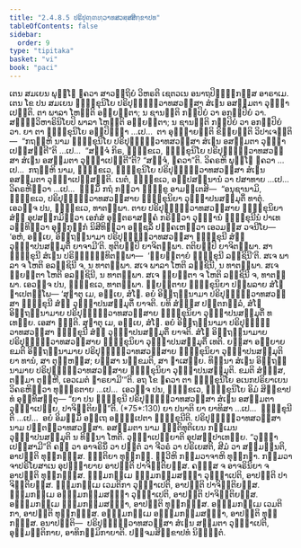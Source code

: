 ```yaml
---
title: "2.4.8.5 ປຣິປຸຓ຺ຓທ຺ວາທສວສ຺ສສິກ຺ຂາປທ"
tableOfContents: false
sidebar:
  order: 9
type: "tipitaka"
basket: "vi"
book: "paci"
---
```



<DynamicBreadcrumb />

<Division number="1140" book="paci">

<Paragraph number="3339" book="paci">
ເຕນ ສມເຍນ ພຸທ຺ໂຘ ຠຄວາ ສາວຕ຺ຖິຍໍ ວິຫຣຕິ ເຊຕວເນ ອນາຖປິຓ຺ຑິກສ຺ສ ອາຣາເມ. ເຕນ ໂຂ ປນ ສມເຍນ ຠິກ຺ຂຸນິໂຍ ປຣິປຸຓ຺ຓທ຺ວາທສວສ຺ສາ ສໍເຆນ ອສມ຺ມຕາ ວຸຏ຺ຐາເປນ຺ຕິ. ຕາ ພາລາ ໂຫນ຺ຕິ ອພ຺ຍຕ຺ຕາ; ນ ຊານນ຺ຕິ ກປ຺ປິຍໍ ວາ ອກປ຺ປິຍໍ ວາ. ສທ຺ຘິວິຫາຣິນິໂຍປິ ພາລາ ໂຫນ຺ຕິ ອພ຺ຍຕ຺ຕາ; ນ ຊານນ຺ຕິ ກປ຺ປິຍໍ ວາ ອກປ຺ປິຍໍ ວາ.
</Paragraph>

<Paragraph number="3340" book="paci">
ຍາ ຕາ ຠິກ຺ຂຸນິໂຍ ອປ຺ປິຈ຺ຉາ …ເປ…  ຕາ ອຸຊ຺ຌາຍນ຺ຕິ ຂິຍ຺ຍນ຺ຕິ ວິປາເຈນ຺ຕິ—  “ກຖຎ຺ຫິ ນາມ ຠິກ຺ຂຸນິໂຍ ປຣິປຸຓ຺ຓທ຺ວາທສວສ຺ສາ ສໍເຆນ ອສມ຺ມຕາ ວຸຏ຺ຐາເປສ຺ສນ຺ຕີ”ຕິ …ເປ…  “ສຈ຺ຈໍ ກິຣ, ຠິກ຺ຂເວ, ຠິກ຺ຂຸນິໂຍ ປຣິປຸຓ຺ຓທ຺ວາທສວສ຺ສາ ສໍເຆນ ອສມ຺ມຕາ ວຸຏ຺ຐາເປນ຺ຕີ”ຕິ? “ສຈ຺ຈໍ, ຠຄວາ”ຕິ. ວິຄຣຫິ ພຸທ຺ໂຘ ຠຄວາ …ເປ…  ກຖຎ຺ຫິ ນາມ, ຠິກ຺ຂເວ, ຠິກ຺ຂຸນິໂຍ ປຣິປຸຓ຺ຓທ຺ວາທສວສ຺ສາ ສໍເຆນ ອສມ຺ມຕາ ວຸຏ຺ຐາເປສ຺ສນ຺ຕິ. ເນຕໍ, ຠິກ຺ຂເວ, ອປ຺ປສນ຺ນານໍ ວາ ປສາທາຍ …ເປ…  ວິຄຣຫິຕ຺ວາ …ເປ…  ຘມ຺ມິໍ ກຖໍ ກຕ຺ວາ ຠິກ຺ຂູ ອາມນ຺ເຕສິ—  “ອນຸຊານາມິ, ຠິກ຺ຂເວ, ປຣິປຸຓ຺ຓທ຺ວາທສວສ຺ສາຍ ຠິກ຺ຂຸນິຍາ ວຸຏ຺ຐາປນສມ຺ມຸຕິໍ ທາຕຸໍ. ເອວຎ຺ຈ ປນ, ຠິກ຺ຂເວ, ທາຕພ຺ພາ. ຕາຍ ປຣິປຸຓ຺ຓທ຺ວາທສວສ຺ສາຍ ຠິກ຺ຂຸນິຍາ ສໍຆໍ ອຸປສງ຺ກມິຕ຺ວາ ເອກໍສໍ ອຸຕ຺ຕຣາສງ຺ຄໍ ກຣິຕ຺ວາ ວຸຑ຺ຒານໍ ຠິກ຺ຂຸນີນໍ ປາເທ ວນ຺ທິຕ຺ວາ ອຸກ຺ກຸຏິກໍ ນິສີທິຕ຺ວາ ອຎ຺ຊລິໍ ປຄ຺ຄເຫຕ຺ວາ ເອວມສ຺ສ ວຈນີໂຍ—  ‘ອຫໍ, ອຍ຺ເຍ, ອິຕ຺ຖນ຺ນາມາ ປຣິປຸຓ຺ຓທ຺ວາທສວສ຺ສາ ຠິກ຺ຂຸນີ ສໍຆໍ ວຸຏ຺ຐາປນສມ຺ມຸຕິໍ ຍາຈາມີ’ຕິ. ທຸຕິຍມ຺ປິ ຍາຈິຕພ຺ພາ. ຕຕິຍມ຺ປິ ຍາຈິຕພ຺ພາ. ສາ ຠິກ຺ຂຸນີ ສໍເຆນ ປຣິຈ຺ຉິນ຺ທິຕພ຺ພາ—  ‘ພ຺ຍຕ຺ຕາຍໍ ຠິກ຺ຂຸນີ ລຊ຺ຊິນີ’ຕິ. ສເຈ ພາລາ ຈ ໂຫຕິ ອລຊ຺ຊິນີ ຈ, ນ ທາຕພ຺ພາ. ສເຈ ພາລາ ໂຫຕິ ລຊ຺ຊິນີ, ນ ທາຕພ຺ພາ. ສເຈ ພ຺ຍຕ຺ຕາ ໂຫຕິ ອລຊ຺ຊິນີ, ນ ທາຕພ຺ພາ. ສເຈ ພ຺ຍຕ຺ຕາ ຈ ໂຫຕິ ລຊ຺ຊິນີ ຈ, ທາຕພ຺ພາ. ເອວຎ຺ຈ ປນ, ຠິກ຺ຂເວ, ທາຕພ຺ພາ. ພ຺ຍຕ຺ຕາຍ ຠິກ຺ຂຸນິຍາ ປຏິພລາຍ ສໍໂຆ ຎາເປຕພ຺ໂພ—
</Paragraph>

</Division>
<Division number="1141" book="paci">

<Paragraph number="3341" book="paci">
‘ສຸຓາຕຸ ເມ, ອຍ຺ເຍ, ສໍໂຆ. ອຍໍ ອິຕ຺ຖນ຺ນາມາ ປຣິປຸຓ຺ຓທ຺ວາທສວສ຺ສາ ຠິກ຺ຂຸນີ ສໍຆໍ ວຸຏ຺ຐາປນສມ຺ມຸຕິໍ ຍາຈຕິ. ຍທິ ສໍຆສ຺ສ ປຕ຺ຕກລ຺ລໍ, ສໍໂຆ ອິຕ຺ຖນ຺ນາມາຍ ປຣິປຸຓ຺ຓທ຺ວາທສວສ຺ສາຍ ຠິກ຺ຂຸນິຍາ ວຸຏ຺ຐາປນສມ຺ມຸຕິໍ ທເທຍ຺ຍ. ເອສາ ຎຕ຺ຕິ.
</Paragraph>

<Paragraph number="3342" book="paci">
ສຸຓາຕຸ ເມ, ອຍ຺ເຍ, ສໍໂຆ. ອຍໍ ອິຕ຺ຖນ຺ນາມາ ປຣິປຸຓ຺ຓທ຺ວາທສວສ຺ສາ ຠິກ຺ຂຸນີ ສໍຆໍ ວຸຏ຺ຐາປນສມ຺ມຸຕິໍ ຍາຈຕິ. ສໍໂຆ ອິຕ຺ຖນ຺ນາມາຍ ປຣິປຸຓ຺ຓທ຺ວາທສວສ຺ສາຍ ຠິກ຺ຂຸນິຍາ ວຸຏ຺ຐາປນສມ຺ມຸຕິໍ ເທຕິ. ຍສ຺ສາ ອຍ຺ຍາຍ ຂມຕິ ອິຕ຺ຖນ຺ນາມາຍ ປຣິປຸຓ຺ຓທ຺ວາທສວສ຺ສາຍ ຠິກ຺ຂຸນິຍາ ວຸຏ຺ຐາປນສມ຺ມຸຕິຍາ ທານໍ, ສາ ຕຸຓ຺ຫສ຺ສ; ຍສ຺ສາ ນກ຺ຂມຕິ, ສາ ຠາເສຍ຺ຍ.
</Paragraph>

<Paragraph number="3343" book="paci">
ທິນ຺ນາ ສໍເຆນ ອິຕ຺ຖນ຺ນາມາຍ ປຣິປຸຓ຺ຓທ຺ວາທສວສ຺ສາຍ ຠິກ຺ຂຸນິຍາ ວຸຏ຺ຐາປນສມ຺ມຸຕິ. ຂມຕິ ສໍຆສ຺ສ, ຕສ຺ມາ ຕຸຓ຺ຫີ, ເອວເມຕໍ ຘາຣຍາມີ’”ຕິ.
</Paragraph>

<Paragraph number="3344" book="paci">
ອຖ ໂຂ ຠຄວາ ຕາ ຠິກ຺ຂຸນິໂຍ ອເນກປຣິຍາເຍນ ວິຄຣຫິຕ຺ວາ ທຸພ຺ຠຣຕາຍ …ເປ…  ເອວຎ຺ຈ ປນ, ຠິກ຺ຂເວ, ຠິກ຺ຂຸນິໂຍ ອິມໍ ສິກ຺ຂາປທໍ ອຸທ຺ທິສນ຺ຕຸ—
</Paragraph>

</Division>
<Division number="1142" book="paci">

<Paragraph number="3345" book="paci">
<Emphasis>“ຍາ ປນ ຠິກ຺ຂຸນີ ປຣິປຸຓ຺ຓທ຺ວາທສວສ຺ສາ ສໍເຆນ ອສມ຺ມຕາ ວຸຏ຺ຐາເປຍ຺ຍ, ປາຈິຕ຺ຕິຍນ຺”</Emphasis>ຕິ. (*75*:<Emphasis>130</Emphasis>)
</Paragraph>

</Division>
<Division number="1143" book="paci">

<Paragraph number="3346" book="paci">
<Emphasis>ຍາ ປນາ</Emphasis>ຕິ ຍາ ຍາທິສາ …ເປ…  <Emphasis>ຠິກ຺ຂຸນີ</Emphasis>ຕິ …ເປ…  ອຍໍ ອິມສ຺ມິໍ ອຕ຺ເຖ ອຘິປ຺ເປຕາ ຠິກ຺ຂຸນີຕິ.
</Paragraph>

<Paragraph number="3347" book="paci">
<Emphasis>ປຣິປຸຓ຺ຓທ຺ວາທສວສ຺ສາ</Emphasis> ນາມ ປຕ຺ຕທ຺ວາທສວສ຺ສາ.
</Paragraph>

<Paragraph number="3348" book="paci">
<Emphasis>ອສມ຺ມຕາ</Emphasis> ນາມ ຎຕ຺ຕິທຸຕິເຍນ ກມ຺ເມນ ວຸຏ຺ຐາປນສມ຺ມຸຕິ ນ ທິນ຺ນາ ໂຫຕິ. <Emphasis>ວຸຏ຺ຐາເປຍ຺ຍາ</Emphasis>ຕິ ອຸປສມ຺ປາເທຍ຺ຍ.
</Paragraph>

<Paragraph number="3349" book="paci">
“ວຸຏ຺ຐາເປສ຺ສາມີ”ຕິ ຄຓໍ ວາ ອາຈຣິນິໍ ວາ ປຕ຺ຕໍ ວາ ຈີວຣໍ ວາ ປຣິເຍສຕິ, ສີມໍ ວາ ສມ຺ມນ຺ນຕິ, ອາປຕ຺ຕິ ທຸກ຺ກຏສ຺ສ. ຎຕ຺ຕິຍາ ທຸກ຺ກຏໍ. ທ຺ວີຫິ ກມ຺ມວາຈາຫິ ທຸກ຺ກຏາ. ກມ຺ມວາຈາປຣິໂຍສາເນ ອຸປຊ຺ຌາຍາຍ ອາປຕ຺ຕິ ປາຈິຕ຺ຕິຍສ຺ສ. ຄຓສ຺ສ ຈ ອາຈຣິນິຍາ ຈ ອາປຕ຺ຕິ ທຸກ຺ກຏສ຺ສ.
</Paragraph>

</Division>
<Division number="1144" book="paci">

<Paragraph number="3350" book="paci">
ຘມ຺ມກມ຺ເມ ຘມ຺ມກມ຺ມສຎ຺ຎາ ວຸຏ຺ຐາເປຕິ, ອາປຕ຺ຕິ ປາຈິຕ຺ຕິຍສ຺ສ. ຘມ຺ມກມ຺ເມ ເວມຕິກາ ວຸຏ຺ຐາເປຕິ, ອາປຕ຺ຕິ ປາຈິຕ຺ຕິຍສ຺ສ. ຘມ຺ມກມ຺ເມ ອຘມ຺ມກມ຺ມສຎ຺ຎາ ວຸຏ຺ຐາເປຕິ, ອາປຕ຺ຕິ ປາຈິຕ຺ຕິຍສ຺ສ.
</Paragraph>

<Paragraph number="3351" book="paci">
ອຘມ຺ມກມ຺ເມ ຘມ຺ມກມ຺ມສຎ຺ຎາ, ອາປຕ຺ຕິ ທຸກ຺ກຏສ຺ສ. ອຘມ຺ມກມ຺ເມ ເວມຕິກາ, ອາປຕ຺ຕິ ທຸກ຺ກຏສ຺ສ. ອຘມ຺ມກມ຺ເມ ອຘມ຺ມກມ຺ມສຎ຺ຎາ, ອາປຕ຺ຕິ ທຸກ຺ກຏສ຺ສ.
</Paragraph>

</Division>
<Division number="1145" book="paci">

<Paragraph number="3352" book="paci">
ອນາປຕ຺ຕິ—  ປຣິປຸຓ຺ຓທ຺ວາທສວສ຺ສາ ສໍເຆນ ສມ຺ມຕາ ວຸຏ຺ຐາເປຕິ, ອຸມ຺ມຕ຺ຕິກາຍ, ອາທິກມ຺ມິກາຍາຕິ.

</Paragraph>
</Division>

<Paragraph number="3353" type="center" book="paci">
ປຎ຺ຈມສິກ຺ຂາປທໍ ນິຏ຺ຐິຕໍ.
</Paragraph>